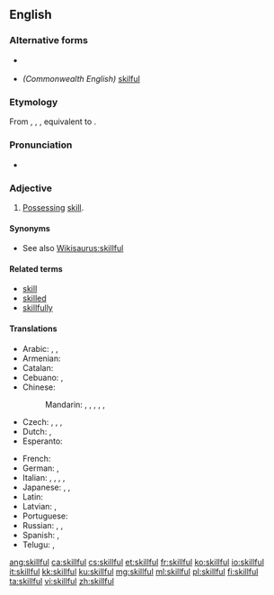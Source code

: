 ==English==

===Alternative forms===
* {{l|en|skilfull}} {{qualifier|obsolete}}
* ''(Commonwealth English)'' [[skilful]]

===Etymology===
From {{etyl|enm|en}} {{term|skilful|lang=enm}}, {{term|skylfull|lang=enm}}, {{term|scelvol|lang=snm}}, equivalent to {{suffix|skill|ful|lang=en|nocat=1}}.

===Pronunciation===
* {{IPA|/skɪl.fəl/|[skɪɫ.fəɫ]}}

===Adjective===
{{en-adj}}

# [[possess|Possessing]] [[skill]].

====Synonyms====
* See also [[Wikisaurus:skillful]]

====Related terms====
* [[skill]]
* [[skilled]]
* [[skillfully]]

====Translations====
{{trans-top|possessing skill}}
* Arabic: {{t|ar|ماهر|tr=maahir}}, {{t|ar|حاذق|tr=Haadhiq}}, {{t+|ar|بارع|tr=baari3}}
* Armenian: {{t|hy|ճարտար|tr=čartar}}
* Catalan: {{t+|ca|hàbil|m|f}}
* Cebuano: {{t|ceb|maayo}}, {{t|ceb|hanas}}
* Chinese:
*: Mandarin: {{t+|cmn|熟練|sc=Hani}}, {{t+|cmn|熟练|tr=shúliàn|sc=Hani}}, {{t|cmn|嫻熟|sc=Hani}}, {{t+|cmn|娴熟|tr=xiánshú|sc=Hani}}, {{t|cmn|擅長|sc=Hani}}, {{t+|cmn|擅长|tr=shàncháng|sc=Hani}}
* Czech: {{t+|cs|dovedný}}, {{t+|cs|obratný}}, {{t|cs|zručný}}, {{t|cs|šikovný}}
* Dutch: {{t+|nl|bedreven}}, {{t+|nl|vaardig}}
* Esperanto: {{t|eo|lerta}}
{{trans-mid}}
* French: {{t+|fr|habile}}
* German: {{t+|de|geschickt}}, {{t+|de|gewandt}}
* Italian: {{t+|it|esperto}}, {{t+|it|destro}}, {{t|it|provetto}}, {{t+|it|abile}}, {{t+|it|pratico}}
* Japanese: {{t+|ja|上手|tr=じょうず, jōzu}}, {{t+|ja|得意|tr=とくい, tokui}}, {{t+|ja|熟練|tr=じゅくれん, jukuren}}
* Latin: {{t|la|perītus}}
* Latvian: {{t|lv|veikls}}, {{t|lv|izdarīgs}}
* Portuguese: {{t+|pt|talentoso}}
* Russian: {{t+|ru|искусный|tr=iskúsnyj}}, {{t+|ru|умелый|tr=umélyj}}, {{qualifier|dexterous}} {{t+|ru|ловкий|tr=lóvkij}}
* Spanish: {{t+|es|ducho}}, {{t+|es|hábil}}
* Telugu: {{t|te|ఆరితేరిన|tr=aaritaerina}}, {{t|te|చేయితిరిగిన|tr=chaeyitirigina}}
{{trans-bottom}}

[[ang:skillful]]
[[ca:skillful]]
[[cs:skillful]]
[[et:skillful]]
[[fr:skillful]]
[[ko:skillful]]
[[io:skillful]]
[[it:skillful]]
[[kk:skillful]]
[[ku:skillful]]
[[mg:skillful]]
[[ml:skillful]]
[[pl:skillful]]
[[fi:skillful]]
[[ta:skillful]]
[[vi:skillful]]
[[zh:skillful]]
